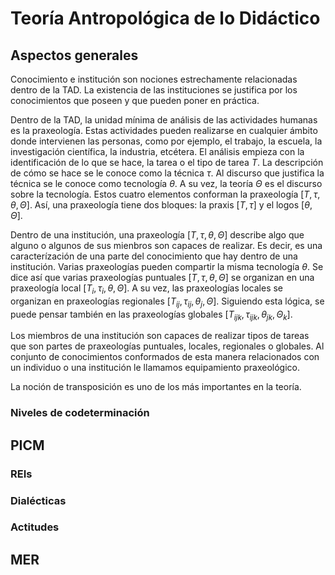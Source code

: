 # Teoría Antropológica de lo Didáctico
## Aspectos generales

Conocimiento e institución son nociones estrechamente relacionadas dentro de la TAD. La existencia de las instituciones se justifica por los conocimientos que poseen y que pueden poner en práctica.


Dentro de la TAD, la unidad mínima de análisis de las actividades humanas es la praxeología.
Estas actividades pueden realizarse en cualquier ámbito donde intervienen las personas, como por ejemplo, el trabajo, la escuela, la investigación científica, la industria, etcétera.
El análisis empieza con la identificación de lo que se hace, la tarea o el tipo de tarea $T$.
La descripción de cómo se hace se le conoce como la técnica $\tau$.
Al discurso que justifica la técnica se le conoce como tecnología $\theta$.
A su vez, la teoría $\Theta$ es el discurso sobre la tecnología.
Estos cuatro elementos conforman la praxeología $[T,\tau,\theta,\Theta]$.
Así, una praxeología tiene dos bloques: la praxis $[T,\tau]$ y el logos $[\theta,\Theta]$.


Dentro de una institución, una praxeología $[T,\tau,\theta,\Theta]$ describe algo que alguno o algunos de sus mienbros son capaces de realizar.
Es decir, es una caracterízación de una parte del conocimiento que hay dentro de una institución. Varias praxeologías pueden compartir la misma tecnología $\theta$.
Se dice así que varias praxeologías puntuales $[T,\tau,\theta,\Theta]$ se organizan en una praxeología local $[T_i,\tau_i,\theta,\Theta]$.
A su vez, las praxeologías locales se organizan en praxeologías regionales $[T_{ij},\tau_{ij},\theta_j,\Theta]$.
Siguiendo esta lógica, se puede pensar también en las praxeologías globales $[T_{ijk},\tau_{ijk},\theta_{jk},\Theta_k]$.

Los miembros de una institución son capaces de realizar tipos de tareas que son partes de praxeologías puntuales, locales, regionales o globales. Al conjunto de conocimientos conformados de esta manera relacionados con un individuo o una institución le llamamos equipamiento praxeológico.

La noción de transposición es uno de los más importantes en la teoría.


### Niveles de codeterminación
## PICM
### REIs
### Dialécticas
### Actitudes
## MER
